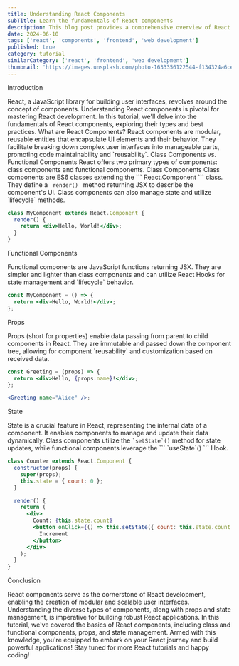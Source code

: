 ```yaml
---
title: Understanding React Components
subTitle: Learn the fundamentals of React components
description: This blog post provides a comprehensive overview of React components, covering the basics, types, and best practices.
date: 2024-06-10
tags: ['react', 'components', 'frontend', 'web development']
published: true
category: tutorial
similarCategory: ['react', 'frontend', 'web development']
thumbnail: 'https://images.unsplash.com/photo-1633356122544-f134324a6cee?q=80&w=2070&auto=format&fit=crop&ixlib=rb-4.0.3&ixid=M3wxMjA3fDB8MHxwaG90by1wYWdlfHx8fGVufDB8fHx8fA%3D%3D'
---
```


<Heading type="danger">Introduction</Heading>

<Paragraph>
    React, a JavaScript library for building user interfaces, revolves around the concept of components. Understanding React components is pivotal for mastering React development. In this tutorial, we'll delve into the fundamentals of React components, exploring their types and best practices.
</Paragraph>
<Heading>What are React Components?</Heading>

<Paragraph>
    React components are modular, reusable entities that encapsulate UI elements and their behavior. They facilitate breaking down complex user interfaces into manageable parts, promoting code maintainability and `reusability`.
</Paragraph>
<Heading>Class Components vs. Functional Components</Heading>

<Paragraph>
    React offers two primary types of components: class components and functional components.
</Paragraph>
<Heading typo='h3'>Class Components</Heading>

<Paragraph>
    Class components are ES6 classes extending the ``` React.Component ``` class. They define a <code> render() </code> method returning JSX to describe the component's UI. Class components can also manage state and utilize `lifecycle` methods.
</Paragraph>

```jsx
class MyComponent extends React.Component {
  render() {
    return <div>Hello, World!</div>;
  }
}
```
<Heading typo='h3'>Functional Components</Heading>

<Paragraph>
    Functional components are JavaScript functions returning JSX. They are simpler and lighter than class components and can utilize React Hooks for state management and `lifecycle` behavior.
</Paragraph>


```jsx
const MyComponent = () => {
  return <div>Hello, World!</div>;
};
```
<Heading>Props</Heading>

<Paragraph>
    Props (short for properties) enable data passing from parent to child components in React. They are immutable and passed down the component tree, allowing for component `reusability` and customization based on received data.
</Paragraph>

```jsx
const Greeting = (props) => {
  return <div>Hello, {props.name}!</div>;
};

<Greeting name="Alice" />;
```

<Heading>State</Heading>

<Paragraph>
    State is a crucial feature in React, representing the internal data of a component. It enables components to manage and update their data dynamically. Class components utilize the <code>`setState`()</code>  method for state updates, while functional components leverage the ``` `useState`() ``` Hook.
</Paragraph>


```jsx
class Counter extends React.Component {
  constructor(props) {
    super(props);
    this.state = { count: 0 };
  }

  render() {
    return (
      <div>
        Count: {this.state.count}
        <button onClick={() => this.setState({ count: this.state.count + 1 })}>
          Increment
        </button>
      </div>
    );
  }
}
```

<Heading>Conclusion</Heading>

<Paragraph>
    React components serve as the cornerstone of React development, enabling the creation of modular and scalable user interfaces. Understanding the diverse types of components, along with props and state management, is imperative for building robust React applications.
</Paragraph>
<Paragraph>
    In this tutorial, we've covered the basics of React components, including class and functional components, props, and state management. Armed with this knowledge, you're equipped to embark on your React journey and build powerful applications!
</Paragraph>
Stay tuned for more React tutorials and happy coding!